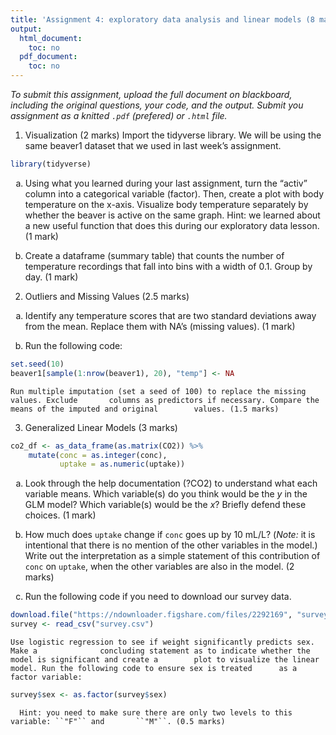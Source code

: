 ```yaml
---
title: 'Assignment 4: exploratory data analysis and linear models (8 marks)'
output:
  html_document:
    toc: no
  pdf_document:
    toc: no
---
```


*To submit this assignment, upload the full document on blackboard,
including the original questions, your code, and the output. Submit
you assignment as a knitted `.pdf` (prefered) or `.html` file.*

1. Visualization (2 marks)
Import the tidyverse library. We will be using the same beaver1 dataset that we used in last week's assignment. 

```r
library(tidyverse)
```

a. Using what you learned during your last assignment, turn the "activ" column into a categorical variable (factor). Then, create a plot with body temperature on the x-axis. Visualize body temperature separately by whether the beaver is active on the same graph. Hint: we learned about a new useful function that does this during our exploratory data lesson. (1 mark)

b. Create a dataframe (summary table) that counts the number of temperature recordings that fall into bins with a width of 0.1. Group by day. (1 mark)

2. Outliers and Missing Values (2.5 marks)

a. Identify any temperature scores that are two standard deviations away from the mean. Replace them with NA's (missing values). (1 mark)

b. Run the following code:
```r
set.seed(10)
beaver1[sample(1:nrow(beaver1), 20), "temp"] <- NA
```
    Run multiple imputation (set a seed of 100) to replace the missing values. Exclude       columns as predictors if necessary. Compare the means of the imputed and original        values. (1.5 marks)

3. Generalized Linear Models (3 marks)
```r
co2_df <- as_data_frame(as.matrix(CO2)) %>% 
    mutate(conc = as.integer(conc),
           uptake = as.numeric(uptake))
```

a. Look through the help documentation (?CO2) to understand what each variable means. Which variable(s) do you think would be the $y$ in the GLM model? Which variable(s) would be the $x$? Briefly defend these choices. (1 mark)

b. How much does `uptake` change if `conc` goes up by 10 mL/L? (*Note:* it is intentional that there is no mention of the other variables in the model.) Write out the interpretation as a simple statement of this contribution of `conc` on `uptake`, when the other variables are also in the model. (2 marks)

c. Run the following code if you need to download our survey data.
```r
download.file("https://ndownloader.figshare.com/files/2292169", "survey.csv") #if you need to re-download the survey
survey <- read_csv("survey.csv")
```
    Use logistic regression to see if weight significantly predicts sex. Make a              concluding statement as to indicate whether the model is significant and create a        plot to visualize the linear model. Run the following code to ensure sex is treated      as a factor variable:
```r
survey$sex <- as.factor(survey$sex)
```
      Hint: you need to make sure there are only two levels to this variable: ``"F"`` and       ``"M"``. (0.5 marks)


